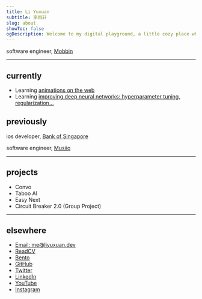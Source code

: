 ```yaml
---
title: Li Yuxuan
subtitle: 李雨轩
slug: about
showToc: false
ogDescription: Welcome to my digital playground, a little cozy place where ideas flow freely.
---
```


software engineer, [Mobbin](https://mobbin.com)

---

## currently

- Learning [animations on the web](https://animations.dev/)
- Learning [improving deep neural networks: hyperparameter tuning, regularization...](https://www.coursera.org/learn/deep-neural-network/home/welcome)

## previously

ios developer, [Bank of Singapore](https://www.bankofsingapore.com)

software engineer, [Musiio](https://www.musiio.com)

---

## projects

<ul className='flex flex-col gap-2 text-sm [&_*]:font-normal'>
  <li>
    <CustomLink href='https://convo.website'>Convo</CustomLink>
  </li>
  <li>
    <CustomLink href='https://taboo-ai.com'>Taboo AI</CustomLink>
  </li>
  <li>
    <CustomLink href='https://www.npmjs.com/package/easy-next'>
      Easy Next
    </CustomLink>
  </li>
  <li>
    <CustomLink href='https://youtu.be/1vXQv4OH5wU?si=YimreHIqqAIu4lC9'>
      Circuit Breaker 2.0 (Group Project)
    </CustomLink>
  </li>
</ul>

---

## elsewhere

- [Email: me@liyuxuan.dev](mailto:me@liyuxuan.dev)
- [ReadCV](https://read.cv/liyuxuan)
- [Bento](https://bento.me/liyuxuan)
- [GitHub](https://www.github.com/xmliszt)
- [Twitter](https://www.twitter.com/xmliszt)
- [LinkedIn](https://www.linkedin.com/in/li-yuxuan/)
- [YouTube](https://youtube.com/@bbfishstudio8837)
- [Instagram](https://instagram.com/xmliszt)
